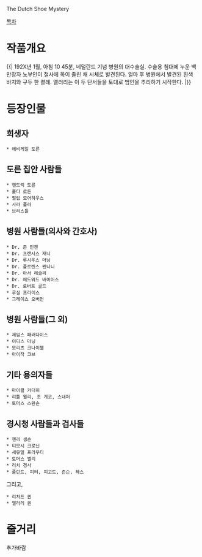The Dutch Shoe Mystery

[[목차]]

= 작품개요 =
{{| 192X년 1월, 아침 10 45분, 네덜란드 기념 병원의 대수술실. 수술용 침대에 누운 백만장자 노부인이 철사에 목이 졸린 채 시체로 발견된다. 얼마 후 병원에서 발견된 흰색 바지와 구두 한 켤례. 엘러리는 이 두 단서들을 토대로 범인을 추리하기 시작한다. |}}


= 등장인물 =

== 희생자 ==
 * 에비게일 도른

== 도른 집안 사람들 ==
 * 헨드릭 도른
 * 훌다 로든
 * 필립 모어하우스
 * 사라 풀러
 * 브리스틀

== 병원 사람들(의사와 간호사) ==
 * Dr. 존 민첸
 * Dr. 프랜시스 재니
 * Dr. 루시우스 더닝
 * Dr. 플로렌스 펜니니
 * Dr. 아서 레슬리
 * Dr. 에드워드 바이어스
 * Dr. 로버트 골드
 * 루실 프라이스
 * 그레이스 오버먼

== 병원 사람들(그 외) ==
 * 제임스 패러다이스
 * 이디스 더닝
 * 모리츠 크나이젤
 * 아이작 코브

== 기타 용의자들 ==
 * 마이클 커더히
 * 리틀 윌리, 조 게코, 스내퍼
 * 토머스 스완슨

== 경시청 사람들과 검사들 ==
 * 헨리 샘슨
 * 티모시 크로닌
 * 새뮤얼 프라우티
 * 토머스 벨리
 * 리치 경사
 * 플린트, 피터, 피고트, 존슨, 헤스


그리고,
 * 리처드 퀸
 * 엘러리 퀸 


= 줄거리 =
추가바람
